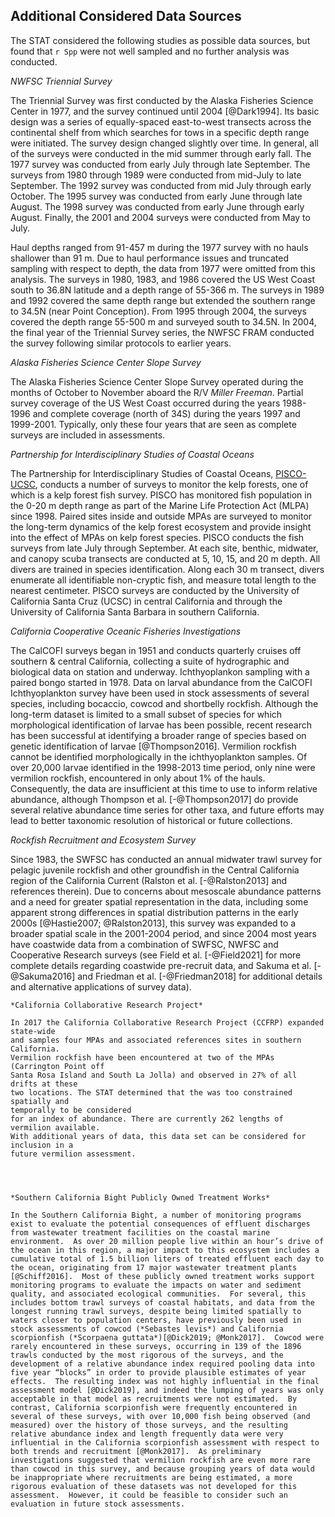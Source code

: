 
## Additional Considered Data Sources

The STAT considered the following studies as possible data sources, but found that `r Spp` were not well sampled and no further analysis was conducted. 

*NWFSC Triennial Survey*

The Triennial Survey was first conducted by the Alaska Fisheries Science Center in 1977, and the survey 
continued until 2004 [@Dark1994].
Its basic design was a series of equally-spaced east-to-west transects across 
the continental shelf from which searches for tows in a specific depth range were initiated.
The survey design changed slightly over time.
In general, all of the surveys were conducted in the mid summer through early fall.
The 1977 survey was conducted from early July through late September.
The surveys from 1980 through 1989 were conducted from mid-July to late September.
The 1992 survey was conducted from mid July through early October.
The 1995 survey was conducted from early June through late August.
The 1998 survey was conducted from early June through early August.
Finally, the 2001 and 2004 surveys were conducted from May to July.

Haul depths ranged from 91-457 m during the 1977 survey with no hauls shallower 
than 91 m.
Due to haul performance issues and truncated sampling with respect to depth, the 
data from 1977 were omitted from this analysis.
The surveys in 1980, 1983, and 1986 covered the US West Coast south to 
36.8\textdegree N latitude and a depth range of 55-366 m.
The surveys in 1989 and 1992 covered the same depth range but extended the 
southern range to 34.5\textdegree N (near Point Conception).
From 1995 through 2004, the surveys covered the depth range 55-500 m and 
surveyed south to 34.5\textdegree N.
In 2004, the final year of the Triennial Survey series, the NWFSC FRAM 
conducted the survey following similar protocols to earlier years.


*Alaska Fisheries Science Center Slope Survey* 

The Alaska Fisheries Science Center Slope Survey operated during the months of October to November aboard the 
R/V _Miller Freeman_.
Partial survey coverage of the US West Coast occurred during the years 1988-1996 
and complete coverage (north of 34\textdegree 30\textquotesingle S) during the 
years 1997 and 1999-2001.
Typically, only these four years that are seen as complete surveys are included 
in assessments.


*Partnership for Interdisciplinary Studies of Coastal Oceans*

The Partnership for Interdisciplinary Studies of Coastal Oceans, 
[PISCO-UCSC](http://www.piscoweb.org/kelp-forest-study), conducts a number of surveys 
to monitor the kelp forests, one of which is a kelp forest fish survey. PISCO
has monitored fish population in the 0-20 m depth range as part of the 
Marine Life Protection Act (MLPA) since 1998.  Paired sites inside and outside MPAs 
are surveyed to monitor the long-term dynamics of the kelp forest ecosystem and provide 
insight into the effect of MPAs on kelp forest species. PISCO conducts the fish 
surveys from late July through September. At each site, benthic, midwater, and canopy 
scuba transects are conducted at 5, 10, 15, and 20 m depth.  All divers are trained 
in species identification.  Along each 30 m transect, divers enumerate all identifiable 
non-cryptic fish, and measure total length to the nearest centimeter.  PISCO surveys 
are conducted by the University of California Santa Cruz (UCSC) in central California and 
through the University of California Santa Barbara in southern California. 

*California Cooperative Oceanic Fisheries Investigations* 

The CalCOFI surveys began in 1951 and conducts quarterly cruises off southern & 
central California, collecting a suite of hydrographic and biological data on 
station and underway. Ichthyoplankon sampling with a paired bongo started in 1978. 
Data on larval abundance from the CalCOFI Ichthyoplankton survey have been used in 
stock assessments of several species, including bocaccio, cowcod and shortbelly 
rockfish.  Although the long-term dataset is limited to a small subset of species 
for which morphological identification of larvae has been possible, recent research 
has been successful at identifying a broader range of species based on genetic 
identification of larvae [@Thompson2016]. 
Vermilion rockfish cannot be identified morphologically in the ichthyoplankton 
samples. Of over 20,000 larvae identified in the 1998-2013 time period, only nine 
were vermilion rockfish, encountered in only about 1% of the hauls. Consequently, 
the data are insufficient at this time to use to inform relative abundance, although Thompson et al. [-@Thompson2017] do provide several relative abundance time series for other taxa, and 
future efforts may lead to better taxonomic resolution of historical or future collections.

*Rockfish Recruitment and Ecosystem Survey*

Since 1983, the SWFSC has conducted an annual midwater trawl survey for pelagic 
juvenile rockfish and other groundfish in the Central California region of the 
California Current (Ralston et al. [-@Ralston2013] and references therein).  Due to concerns 
about mesoscale abundance patterns and a need for greater spatial representation 
in the data, including some apparent strong differences in spatial distribution 
patterns in the early 2000s [@Hastie2007; @Ralston2013], this survey was expanded 
to a broader spatial scale in the 2001-2004 period, and since 2004 most years have 
coastwide data from a combination of SWFSC, NWFSC and Cooperative Research surveys 
(see Field et al. [-@Field2021] for more complete details regarding coastwide 
pre-recruit data, and Sakuma et al. [-@Sakuma2016] and Friedman et al. [-@Friedman2018] 
for additional details and alternative applications of survey data). 


```asis

*California Collaborative Research Project*

In 2017 the California Collaborative Research Project (CCFRP) expanded state-wide 
and samples four MPAs and associated references sites in southern California.  
Vermilion rockfish have been encountered at two of the MPAs (Carrington Point off 
Santa Rosa Island and South La Jolla) and observed in 27% of all drifts at these 
two locations. The STAT determined that the was too constrained spatially and 
temporally to be considered 
for an index of abundance. There are currently 262 lengths of vermilion available.
With additional years of data, this data set can be considered for inclusion in a 
future vermilion assessment.




*Southern California Bight Publicly Owned Treatment Works*

In the Southern California Bight, a number of monitoring programs exist to evaluate the potential consequences of effluent discharges from wastewater treatment facilities on the coastal marine environment.  As over 20 million people live within an hour’s drive of the ocean in this region, a major impact to this ecosystem includes a cumulative total of 1.5 billion liters of treated effluent each day to the ocean, originating from 17 major wastewater treatment plants [@Schiff2016].  Most of these publicly owned treatment works support monitoring programs to evaluate the impacts on water and sediment quality, and associated ecological communities.  For several, this includes bottom trawl surveys of coastal habitats, and data from the longest running trawl surveys, despite being limited spatially to waters closer to population centers, have previously been used in stock assessments of cowcod (*Sebastes levis*) and California scorpionfish (*Scorpaena guttata*)[@Dick2019; @Monk2017].  Cowcod were rarely encountered in these surveys, occurring in 139 of the 1896 trawls conducted by the most rigorous of the surveys, and the development of a relative abundance index required pooling data into five year “blocks” in order to provide plausible estimates of year effects.  The resulting index was not highly influential in the final assessment model [@Dick2019], and indeed the lumping of years was only acceptable in that model as recruitments were not estimated.  By contrast, California scorpionfish were frequently encountered in several of these surveys, with over 10,000 fish being observed (and measured) over the history of those surveys, and the resulting relative abundance index and length frequently data were very influential in the California scorpionfish assessment with respect to both trends and recruitment [@Monk2017].  As preliminary investigations suggested that vermilion rockfish are even more rare than cowcod in this survey, and because grouping years of data would be inappropriate where recruitments are being estimated, a more rigorous evaluation of these datasets was not developed for this assessment.  However, it could be feasible to consider such an evaluation in future stock assessments.
```
